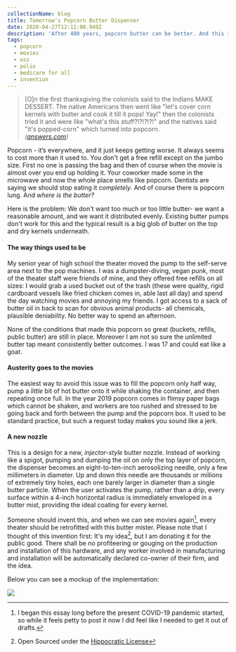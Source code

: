 ```yaml
---
collectionName: blog
title: Tomorrow's Popcorn Butter Dispenser
date: 2020-04-27T12:11:00.949Z
description: 'After 400 years, popcorn butter can be better. And this is how.'
tags:
  - popcorn
  - movies
  - oss
  - polio
  - medicare for all
  - invention
---
```

> \[O]n the first thanksgiving the colonists said to the Indians MAKE DESSERT. The native Americans then went like "let's cover corn kernels with butter and cook it till it pops! Yay!" then the colonists tried it and were like "what's this stuff?!?!?!?!" and the natives said "it's popped-corn" which turned into popcorn.  
  _(<a href="https://www.answers.com/Q/How_was_popcorn_invented" target="_blank">answers.com</a>)_

Popcorn - it’s everywhere, and it just keeps getting worse. It always seems to cost more than it used to. You don't get a free refill except on the jumbo size.  First no one is passing the bag and then of course when the movie is almost over you end up holding it.  Your coworker made some in the microwave and now the whole place smells like popcorn. Dentists are saying we should stop eating it _completely._ And of course there is popcorn lung. And _where is the butter?_

Here is the problem: We don't want too much or too little butter- we want a reasonable amount, and we want it distributed evenly. Existing butter pumps don't work for this and the typical result is a big glob of butter on the top and dry kernels underneath.

#### The way things used to be

My senior year of high school the theater moved the pump to the self-serve area next to the pop machines. I was a dumpster-diving, vegan punk, most of the theater staff were friends of mine, and they offered free refills on all sizes: I would grab a used bucket out of the trash (these were quality, rigid cardboard vessels like fried chicken comes in, able last all day) and spend the day watching movies and annoying my friends. I got access to a sack of butter oil in back to scan for obvious animal products- all chemicals, plausible deniability. No better way to spend an afternoon.

None of the conditions that made this popcorn so great (buckets, refills, public butter) are still in place. Moreover I am not so sure the unlimited butter tap meant consistently better outcomes. I was 17 and could eat like a goat.

#### Austerity goes to the movies

The easiest way to avoid this issue was to fill the popcorn only half way, pump a _little_ bit of hot butter onto it while shaking the container, and then repeating once full. In the year 2019 popcorn comes in flimsy paper bags which cannot be shaken, and workers are too rushed and stressed to be going back and forth between the pump and the popcorn box. It used to be standard practice, but such a request today makes you sound like a jerk.

#### A new nozzle

This is a design for a new, _injector-style_ butter nozzle. Instead of working like a spigot, pumping and dumping the oil on only the top layer of popcorn, the dispenser becomes an eight-to-ten-inch aerosolizing needle, only a few millimeters in diameter. Up and down this needle are thousands or millions of extremely tiny holes, each one barely larger in diameter than a single butter particle. When the user activates the pump, rather than a drip, every surface within a 4-inch horizontal radius is immediately enveloped in a butter mist, providing the ideal coating for every kernel.

Someone should invent this, and when we can see movies again[^1], every theater should be retrofitted with this butter mister. Please note that I thought of this invention first: It's my idea[^2], but I am donating it for the public good. There shall be no profiteering or gouging on the production and installation of this hardware, and any worker involved in manufacturing and installation will be automatically declared co-owner of their firm, and the idea.

Below you can see a mockup of the implementation:

![](/assets/screen-shot-2019-10-09-at-8.21.23-am.png)

[^1]: I began this essay long before the present COVID-19 pandemic started, so while it feels petty to post it now I did feel like I needed to get it out of drafts.
[^2]: Open Sourced under the <a href="https://firstdonoharm.dev/version/2/1/license.html" target="_blank">Hippocratic License</a>
